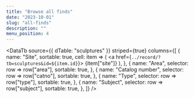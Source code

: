 ```yaml
---
title: "Browse all finds"
date: "2023-10-01"
slug: "all-finds"
description: ""
menu_position: 4
---
```



<DataTb
  source={{
    dTable: "sculptures"
  }}
  striped={true}
  columns={[
  {
    name: "Site",
    sortable: true,
    cell: item => (
          <a href={`../record/?tb=sculptures&id=${item.id}`}>
            {item["site"]} 
          </a>
        ),
  },
  {
    name: "Area",
    selector: row => row["area"],
    sortable: true,
  },
  {
    name: "Catalog number",
    selector: row => row["catno"],
    sortable: true,
  },
  {
    name: "Type",
    selector: row => row["type"],
    sortable: true,
  },
  {
    name: "Subject",
    selector: row => row["subject"],
    sortable: true,
  },
]}
/>